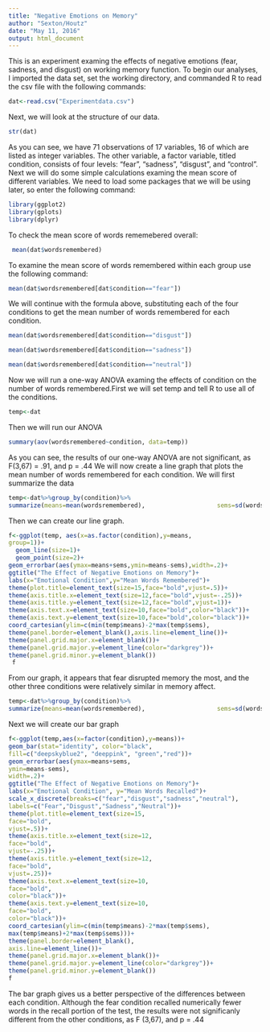 ---
title: "Negative Emotions on Memory"
author: "Sexton/Houtz"
date: "May 11, 2016"
output: html_document
---

This is an experiment examing the effects of negative emotions (fear, sadness, and disgust) on working memory function. To begin our analyses, I imported the data set, set the working directory, and commanded R to read the csv file with the following commands:
```{r}
dat<-read.csv("Experimentdata.csv")
```
Next, we will look at the structure of our data.
```{r}
str(dat)
```
As you can see, we have 71 observations of 17 variables, 16 of which are listed as integer variables. The other variable, a factor variable, titled condition, consists of four levels: "fear", "sadness", "disgust", and "control".
Next we will do some simple calculations examing the mean score of different variables. We need to load some packages that we will be using later, so enter the following command:
```{r}
library(ggplot2)
library(gplots)
library(dplyr)
```
To check the mean score of words rememebered overall:
```{r}
 mean(dat$wordsremembered)
```
To examine the mean score of words remembered within each group use the following command:
```{r}
mean(dat$wordsremembered[dat$condition=="fear"])
```
We will continue with the formula above, substituting each of the four conditions to get the mean number of words remembered for each condition.
```{r}
mean(dat$wordsremembered[dat$condition=="disgust"])
```
```{r}
mean(dat$wordsremembered[dat$condition=="sadness"])
```
```{r}
mean(dat$wordsremembered[dat$condition=="neutral"])
```
Now we will run a one-way ANOVA examing the effects of condition on the number of words remembered.First we will set temp and tell R to use all of the conditions.
```{r}
temp<-dat
```
Then we will run our ANOVA
```{r}
summary(aov(wordsremembered~condition, data=temp))
```
As you can see, the results of our one-way ANOVA are not significant, as F(3,67) = .91, and p = .44
We will now create a line graph that plots the mean number of words remembered for each condition. We will first summarize the data
```{r}
temp<-dat%>%group_by(condition)%>%
summarize(means=mean(wordsremembered),                    sems=sd(wordsremembered)/sqrt(length(wordsremembered)))
```
Then we can create our line graph.
```{r}
f<-ggplot(temp, aes(x=as.factor(condition),y=means,
group=1))+
  geom_line(size=1)+
  geom_point(size=2)+
geom_errorbar(aes(ymax=means+sems,ymin=means-sems),width=.2)+
ggtitle("The Effect of Negative Emotions on Memory")+
labs(x="Emotional Condition",y="Mean Words Remembered")+
theme(plot.title=element_text(size=15,face="bold",vjust=.5))+
theme(axis.title.x=element_text(size=12,face="bold",vjust=-.25))+
theme(axis.title.y=element_text(size=12,face="bold",vjust=1))+
theme(axis.text.x=element_text(size=10,face="bold",color="black"))+
theme(axis.text.y=element_text(size=10,face="bold",color="black"))+
coord_cartesian(ylim=c(min(temp$means)-2*max(temp$sems),                       max(temp$means)+2*max(temp$sems)))+
theme(panel.border=element_blank(),axis.line=element_line())+
theme(panel.grid.major.x=element_blank())+
theme(panel.grid.major.y=element_line(color="darkgrey"))+
theme(panel.grid.minor.y=element_blank())
 f
```
From our graph, it appears that fear disrupted memory the most, and the other three conditions were relatively similar in memory affect.
```{r}
temp<-dat%>%group_by(condition)%>%
summarize(means=mean(wordsremembered),                    sems=sd(wordsremembered)/sqrt(length(wordsremembered)))
```
Next we will create our bar graph
```{r}
f<-ggplot(temp,aes(x=factor(condition),y=means))+
geom_bar(stat="identity", color="black",
fill=c("deepskyblue2", "deeppink", "green","red"))+
geom_errorbar(aes(ymax=means+sems,
ymin=means-sems),
width=.2)+
ggtitle("The Effect of Negative Emotions on Memory")+
labs(x="Emotional Condition", y="Mean Words Recalled")+
scale_x_discrete(breaks=c("fear","disgust","sadness","neutral"),
labels=c("Fear","Disgust","Sadness","Neutral"))+
theme(plot.title=element_text(size=15,
face="bold",
vjust=.5))+
theme(axis.title.x=element_text(size=12,
face="bold",
vjust=-.25))+
theme(axis.title.y=element_text(size=12,
face="bold",
vjust=.25))+
theme(axis.text.x=element_text(size=10,
face="bold",
color="black"))+
theme(axis.text.y=element_text(size=10,
face="bold",
color="black"))+
coord_cartesian(ylim=c(min(temp$means)-2*max(temp$sems),
max(temp$means)+2*max(temp$sems)))+
theme(panel.border=element_blank(),
axis.line=element_line())+
theme(panel.grid.major.x=element_blank())+
theme(panel.grid.major.y=element_line(color="darkgrey"))+
theme(panel.grid.minor.y=element_blank())
f
```
The bar graph gives us a better perspective of the differences between each condition. Although the fear condition recalled numerically fewer words in the recall portion of the test, the results were not significanly different from the other conditions, as F (3,67), and p = .44

